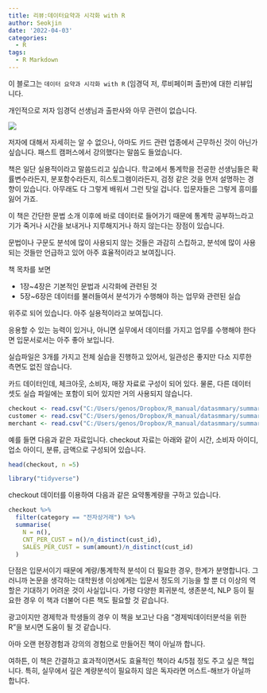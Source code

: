 ```yaml
---
title: 리뷰:데이터요약과 시각화 with R
author: Seokjin
date: '2022-04-03'
categories:
  - R
tags:
  - R Markdown
---
```


이 블로그는 `데이터 요약과 시각화 with R` (임경덕 저, 루비페이퍼 출판)에 대한 리뷰입니다.

개인적으로 저자 임경덕 선생님과 출판사와 아무 관련이 없습니다. 

![](images/2022-03-31 21.44.51.jpg)

저자에 대해서 자세히는 알 수 없으나, 아마도 카드 관련 업종에서 근무하신 것이 아닌가 싶습니다. 패스트 캠퍼스에서 강의했다는 말씀도 들었습니다. 

책은 일단 실용적이라고 말씀드리고 싶습니다. 학교에서 통계학을 전공한 선생님들은 확률변수라든지, 분포함수라든지, 히스토그램이라든지, 검정 같은 것을 먼저 설명하는 경향이 있습니다. 아무래도 다 그렇게 배워서 그런 탓일 겁니다. 입문자들은 그렇게 흥미를 잃어 가죠. 

이 책은 간단한 문법 소개 이후에 바로 데이터로 들어가기 때문에 통계학 공부하느라고 기가 죽거나 시간을 보내거나 지루해지거나 하지 않는다는 장점이 있습니다. 

문법이나 구문도 분석에 많이 사용되지 않는 것들은 과감히 스킵하고, 분석에 많이 사용되는 것들만 언급하고 있어 아주 효율적이라고 보여집니다. 

책 목차를 보면

- 1장~4장은 기본적인 문법과 시각화에 관련된 것
- 5장~6장은 데이터를 불러들여서 분석가가 수행해야 하는 업무와 관련된 실습

위주로 되어 있습니다. 아주 실용적이라고 보여집니다.

응용할 수 있는 능력이 있거나, 아니면 실무에서 데이터를 가지고 업무를 수행해야 한다면 입문서로서는 아주 좋아 보입니다.

실습파일은 3개를 가지고 전체 실습을 진행하고 있어서, 일관성은 좋지만 다소 지루한 측면도 없진 않습니다.

카드 데이터인데, 체크아웃, 소비자, 매장 자료로 구성이 되어 있다. 물론, 다른 데이터 셋도 실습 파일에는 포함이 되어 있지만 거의 사용되지 않습니다.

```r
checkout <- read.csv("C:/Users/genos/Dropbox/R_manual/datasmmary/summary/data/checkout.csv", fileEncoding = "UTF-8")
customer <- read.csv("C:/Users/genos/Dropbox/R_manual/datasmmary/summary/data/customer.csv", fileEncoding = "UTF-8")
merchant <- read.csv("C:/Users/genos/Dropbox/R_manual/datasmmary/summary/data/merchant.csv", fileEncoding = "UTF-8")
```


예를 들면 다음과 같은 자료입니다. checkout 자료는 아래와 같이 시간, 소비자 아이디, 업소 아이디, 분류, 금액으로 구성되어 있습니다. 

```r
head(checkout, n =5)
```


```r
library("tidyverse")
```
checkout 데이터를 이용하여 다음과 같은 요약통계량을 구하고 있습니다.

```r
checkout %>% 
  filter(category == "전자상거래") %>% 
  summarise(
    N = n(),
    CNT_PER_CUST = n()/n_distinct(cust_id),
    SALES_PER_CUST = sum(amount)/n_distinct(cust_id)
  )
```

단점은 입문서이기 때문에 계량/통계학적 분석이 더 필요한 경우, 한계가 분명합니다. 그러니까 논문을 생각하는 대학원생 이상에게는 입문서 정도의 기능을 할 뿐 더 이상의 역할은 기대하기 어려운 것이 사실입니다. 가령 다양한 회귀분석, 생존분석, NLP 등이 필요한 경우 이 책과 더불어 다른 책도 필요할 것 같습니다. 

광고이지만 경제학과 학생들의 경우 이 책을 보고난 다음 "경제빅데이터분석을 위한 R"을 보시면 도움이 될 것 같습니다.

아마 오랜 현장경험과 강의의 경험으로 만들어진 책이 아닐까 합니다. 


여하튼, 이 책은 간결하고 효과적이면서도 효율적인 책이라 4/5점 정도 주고 싶은 책입니다. 특히, 실무에서 깊은 계량분석이 필요하지 않은 독자라면 머스트-해브가 아닐까 합니다.

